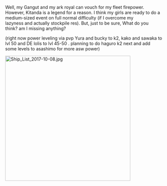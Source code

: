 Well, my Gangut and my ark royal can vouch for my fleet firepower. However, Kitanda is a legend for a reason. I think my girls are ready to do a medium-sized event on full normal difficulty (if I overcome my lazyness and actually stockpile res). But, just to be sure, What do you think? am I missing anything?

(right now power leveling via pvp Yura and bucky to k2, kako and sawaka to lvl 50 and DE lolis to lvl 45-50 . planning to do haguro k2 next and add some levels to asashimo for more asw power)

[[File:Ship_List_2017-10-08.jpg|thumb|left|400px]]<ac_metadata title="Kitanda is making me nervous"> </ac_metadata>